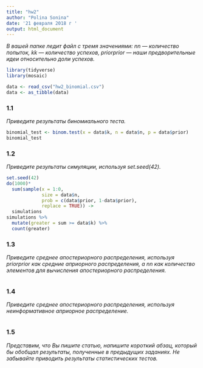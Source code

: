 ```yaml
---
title: "hw2"
author: "Polina Sonina"
date: '21 февраля 2018 г '
output: html_document
---
```


_В вашей папке ледит файл с тремя значениями: nn — количество попыток, kk — количество успехов, priorprior — наши предворительные идеи относительно доли успехов._
```r
library(tidyverse)
library(mosaic)

data <- read_csv("hw2_binomial.csv")
data <- as_tibble(data)
```

### 1.1
_Приведите результаты биномиального теста._
```r
binomial_test <- binom.test(x = data$k, n = data$n, p = data$prior)
binomial_test
```

### 1.2
_Приведите результаты симуляции, используя set.seed(42)._
```r
set.seed(42)
do(1000)*
  sum(sample(x = 1:0, 
             size = data$n, 
             prob = c(data$prior, 1-data$prior), 
             replace = TRUE)) ->
  simulations
simulations %>% 
  mutate(greater = sum >= data$k) %>% 
  count(greater)
```

### 1.3
_Приведите среднее апостериорного распределения, используя priorprior как средние априорного распределения, а nn как количество элементов для вычисления апостериорного распределения._
```r

```

### 1.4
_Приведите среднее апостериорного распределения, используя неинформативное априорное распределение._
```r

```

### 1.5
_Представим, что Вы пишите статью, напишите короткий абзац, который бы обобщал результаты, полученные в предыдущих заданиях. Не забывайте приводить результаты статистических тестов._
```r

```




